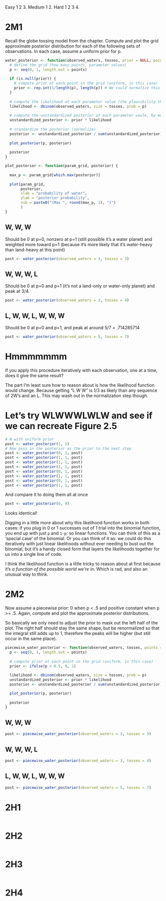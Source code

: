 Easy 1 2 3. Medium 1 2. Hard 1 2 3 4.

# 2M1

Recall the globe tossing model from the chapter. Compute and plot the grid approximate posterior distribution for each of the following sets of observations. In each case, assume a uniform prior for p. 

```r

water_posterior <- function(observed_waters, tosses, prior = NULL, points = 100) {
  # define the grid (how many points, parameter values)
  p <- seq(0, 1, length.out = points)
  
  if (is.null(prior)) {
    # compute prior at each point in the grid (uniform, in this case)
    prior <- rep.int(1/length(p), length(p)) # We could normalize this later, actually
  }
  
  # compute the likelihood at each parameter value (the plausibility that the given value of p would have produced those observations)
  likelihood <- dbinom(observed_waters, size = tosses, prob = p)
  
  # compute the unstandardized posterior at each parameter vaule, by multiplying the prior by the likelihood
  unstandardized_posterior <- prior * likelihood 
  
  # standardize the posterior (normalize)
  posterior <- unstandardized_posterior / sum(unstandardized_posterior)
  
  plot_posterior(p, posterior)
  
  posterior
}

plot_posterior <- function(param_grid, posterior) {
  
  max_p <- param_grid[which.max(posterior)]
  
  plot(param_grid, 
       posterior,
       xlab = "probability of water", 
       ylab = "posterior probability",
       sub = paste0("(Max ", round(max_p, 3), ")")
       )
}

```

## W, W, W

Should be 0 at p=0, nonzero at p=1 (still possible it's a water planet) and weighted more toward p=1 (because it's more likely that it's water-heavy than land-heavy at this point)

```r
post <- water_posterior(observed_waters = 3, tosses = 3)
```

## W, W, W, L

Should be 0 at p=0 and p=1 (it's not a land-only or water-only planet) and peak at 3/4.

```r
post <- water_posterior(observed_waters = 3, tosses = 4)
```

## L, W, W, L, W, W, W

Should be 0 at p=0 and p=1, and peak at around 5/7 = .714285714

```r
post <- water_posterior(observed_waters = 5, tosses = 7)
```

# Hmmmmmmm

If you apply this procedure iteratively with each observation, one at a time, does it give the same result? 

The part I'm least sure how to reason about is how the likelihood function would change. Because getting "L W W" is 1/3 as likely than any sequence of 2W's and an L. This may wash out in the normalization step though. 

# Let's try WLWWWLWLW and see if we can recreate Figure 2.5
```r
# W with uniform prior
post <- water_posterior(1, 1) 
# Now pass in the posterior as the prior to the next step
post <- water_posterior(0, 1, post) 
post <- water_posterior(1, 1, post)
post <- water_posterior(1, 1, post)
post <- water_posterior(1, 1, post)
post <- water_posterior(0, 1, post)
post <- water_posterior(1, 1, post)
post <- water_posterior(0, 1, post)
post <- water_posterior(1, 1, post)
```

And compare it to doing them all at once
```r
post <- water_posterior(6, 9)
```
Looks identical! 

Digging in a little more about why this likelihood function works in both cases: if you plug in 0 or 1 successes out of 1 trial into the binomial function, you end up with just `p` and `1-p`: so linear functions. You can think of this as a 'special case' of the binomial. Or you can think of it as: we could do this iteratively with just linear likelihoods without ever needing to bust out the binomial, but it's a handy closed form that layers the likelihoods together for us into a single line of code. 

I think the likelihood function is a little tricky to reason about at first because it's _a function of the possible world we're in_. Which is rad, and also an unusual way to think. 

# 2M2

Now assume a piecewise prior: 0 when p < .5 and positive constant when p >= .5. Again, compute and plot the approximate posterior distributions. 

So basically we only need to adjust the prior to mask out the left half of the plot. The right half should stay the same shape, but be renormalized so that the integral still adds up to 1, therefore the peaks will be higher (but still occur in the same place). 

```r
piecewise_water_posterior <- function(observed_waters, tosses, points = 100) {
  p <- seq(0, 1, length.out = points)
  
  # compute prior at each point in the grid (uniform, in this case)
  prior <- ifelse(p < 0.5, 0, 1)
  
  likelihood <- dbinom(observed_waters, size = tosses, prob = p)
  unstandardized_posterior <- prior * likelihood 
  posterior <- unstandardized_posterior / sum(unstandardized_posterior)

  plot_posterior(p, posterior)
  
  posterior
}
```

## W, W, W
```r
post <- piecewise_water_posterior(observed_waters = 3, tosses = 3)
```

## W, W, W, L
```r
post <- piecewise_water_posterior(observed_waters = 3, tosses = 4)
```

## L, W, W, L, W, W, W
```r
post <- piecewise_water_posterior(observed_waters = 5, tosses = 7)
```

# 2H1

```r

```


# 2H2
```r

```

# 2H3
```r

```

# 2H4
```r

```

